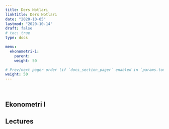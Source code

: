 ```yaml
---
title: Ders Notları
linktitle: Ders Notları
date: "2020-10-05"
lastmod: "2020-10-14"
draft: false
# toc: true
type: docs

menu:
  ekonometri-i:
    parent: 
    weight: 50

# Prev/next pager order (if `docs_section_pager` enabled in `params.toml`)
weight: 50
---
```


<br>

## Ekonometri I

## Lectures

